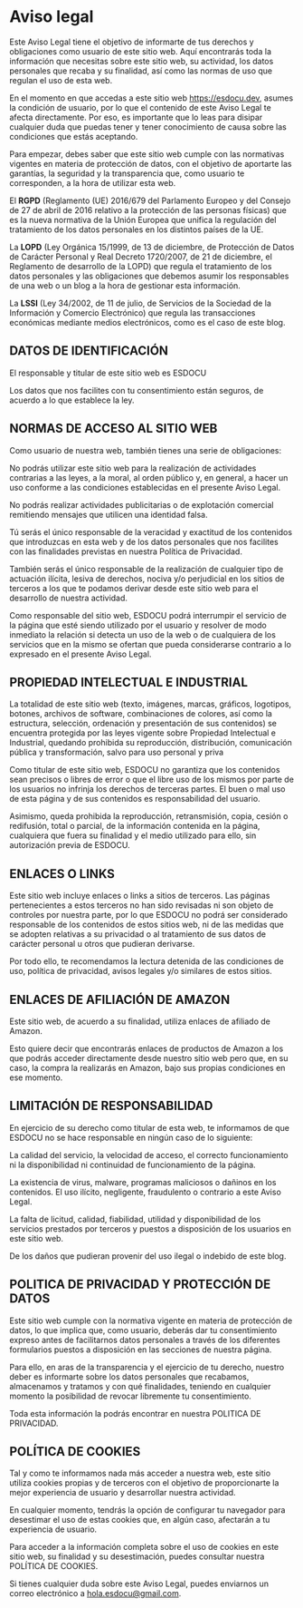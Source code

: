 # Aviso legal

Este Aviso Legal tiene el objetivo de informarte de tus derechos y obligaciones como
usuario de este sitio web. Aquí encontrarás toda la información que necesitas sobre este
sitio web, su actividad, los datos personales que recaba y su finalidad, así como las
normas de uso que regulan el uso de esta web.

En el momento en que accedas a este sitio web https://esdocu.dev, asumes la condición de
usuario, por lo que el contenido de este Aviso Legal te afecta directamente. Por eso, es
importante que lo leas para disipar cualquier duda que puedas tener y tener conocimiento
de causa sobre las condiciones que estás aceptando.

Para empezar, debes saber que este sitio web cumple con las normativas vigentes en
materia de protección de datos, con el objetivo de aportarte las garantías, la seguridad
y la transparencia que, como usuario te corresponden, a la hora de utilizar esta web.

El <strong>RGPD</strong> (Reglamento (UE) 2016/679 del Parlamento Europeo y del Consejo
de 27 de abril de 2016 relativo a la protección de las personas físicas) que es la nueva
normativa de la Unión Europea que unifica la regulación del tratamiento de los datos
personales en los distintos países de la UE.

La <strong>LOPD</strong> (Ley Orgánica 15/1999, de 13 de diciembre, de Protección de
Datos de Carácter Personal y Real Decreto 1720/2007, de 21 de diciembre, el Reglamento
de desarrollo de la LOPD) que regula el tratamiento de los datos personales y las
obligaciones que debemos asumir los responsables de una web o un blog a la hora de
gestionar esta información.

La <strong>LSSI</strong> (Ley 34/2002, de 11 de julio, de Servicios de la Sociedad de la
Información y Comercio Electrónico) que regula las transacciones económicas mediante
medios electrónicos, como es el caso de este blog.

## DATOS DE IDENTIFICACIÓN

El responsable y titular de este sitio web es ESDOCU

Los datos que nos facilites con tu consentimiento están seguros, de acuerdo a lo que
establece la ley.

## NORMAS DE ACCESO AL SITIO WEB

Como usuario de nuestra web, también tienes una serie de obligaciones:

No podrás utilizar este sitio web para la realización de actividades contrarias a las
leyes, a la moral, al orden público y, en general, a hacer un uso conforme a las
condiciones establecidas en el presente Aviso Legal.

No podrás realizar actividades publicitarias o de explotación comercial remitiendo
mensajes que utilicen una identidad falsa.

Tú serás el único responsable de la veracidad y exactitud de los contenidos que
introduzcas en esta web y de los datos personales que nos facilites con las finalidades
previstas en nuestra Política de Privacidad.

También serás el único responsable de la realización de cualquier tipo de actuación
ilícita, lesiva de derechos, nociva y/o perjudicial en los sitios de terceros a los que
te podamos derivar desde este sitio web para el desarrollo de nuestra actividad.

Como responsable del sitio web, ESDOCU podrá interrumpir el servicio de la página que
esté siendo utilizado por el usuario y resolver de modo inmediato la relación si detecta
un uso de la web o de cualquiera de los servicios que en la mismo se ofertan que pueda
considerarse contrario a lo expresado en el presente Aviso Legal.

## PROPIEDAD INTELECTUAL E INDUSTRIAL

La totalidad de este sitio web (texto, imágenes, marcas, gráficos, logotipos, botones,
archivos de software, combinaciones de colores, así como la estructura, selección,
ordenación y presentación de sus contenidos) se encuentra protegida por las leyes
vigente sobre Propiedad Intelectual e Industrial, quedando prohibida su reproducción,
distribución, comunicación pública y transformación, salvo para uso personal y priva

Como titular de este sitio web, ESDOCU no garantiza que los contenidos sean precisos o
libres de error o que el libre uso de los mismos por parte de los usuarios no infrinja
los derechos de terceras partes. El buen o mal uso de esta página y de sus contenidos es
responsabilidad del usuario.

Asimismo, queda prohibida la reproducción, retransmisión, copia, cesión o redifusión,
total o parcial, de la información contenida en la página, cualquiera que fuera su
finalidad y el medio utilizado para ello, sin autorización previa de ESDOCU.

## ENLACES O LINKS

Este sitio web incluye enlaces o links a sitios de terceros. Las páginas pertenecientes
a estos terceros no han sido revisadas ni son objeto de controles por nuestra parte, por
lo que ESDOCU no podrá ser considerado responsable de los contenidos de estos sitios
web, ni de las medidas que se adopten relativas a su privacidad o al tratamiento de sus
datos de carácter personal u otros que pudieran derivarse.

Por todo ello, te recomendamos la lectura detenida de las condiciones de uso, política
de privacidad, avisos legales y/o similares de estos sitios.

## ENLACES DE AFILIACIÓN DE AMAZON

Este sitio web, de acuerdo a su finalidad, utiliza enlaces de afiliado de Amazon.

Esto quiere decir que encontrarás enlaces de productos de Amazon a los que podrás
acceder directamente desde nuestro sitio web pero que, en su caso, la compra la
realizarás en Amazon, bajo sus propias condiciones en ese momento.

## LIMITACIÓN DE RESPONSABILIDAD

En ejercicio de su derecho como titular de esta web, te informamos de que ESDOCU no se
hace responsable en ningún caso de lo siguiente:

La calidad del servicio, la velocidad de acceso, el correcto funcionamiento ni la
disponibilidad ni continuidad de funcionamiento de la página.

La existencia de virus, malware, programas maliciosos o dañinos en los contenidos.
El uso ilícito, negligente, fraudulento o contrario a este Aviso Legal.

La falta de licitud, calidad, fiabilidad, utilidad y disponibilidad de los servicios
prestados por terceros y puestos a disposición de los usuarios en este sitio web.

De los daños que pudieran provenir del uso ilegal o indebido de este blog.


## POLITICA DE PRIVACIDAD Y PROTECCIÓN DE DATOS

Este sitio web cumple con la normativa vigente en materia de protección de datos, lo que
implica que, como usuario, deberás dar tu consentimiento expreso antes de facilitarnos
datos personales a través de los diferentes formularios puestos a disposición en las
secciones de nuestra página.

Para ello, en aras de la transparencia y el ejercicio de tu derecho, nuestro deber es
informarte sobre los datos personales que recabamos, almacenamos y tratamos y con qué
finalidades, teniendo en cualquier momento la posibilidad de revocar libremente tu
consentimiento.

Toda esta información la podrás encontrar en nuestra POLITICA DE PRIVACIDAD.

## POLÍTICA DE COOKIES

Tal y como te informamos nada más acceder a nuestra web, este sitio utiliza cookies
propias y de terceros con el objetivo de proporcionarte la mejor experiencia de usuario
y desarrollar nuestra actividad.

En cualquier momento, tendrás la opción de configurar tu navegador para desestimar el
uso de estas cookies que, en algún caso, afectarán a tu experiencia de usuario.

Para acceder a la información completa sobre el uso de cookies en este sitio web, su
finalidad y su desestimación, puedes consultar nuestra POLÍTICA DE COOKIES.

Si tienes cualquier duda sobre este Aviso Legal, puedes enviarnos un correo electrónico
a hola.esdocu@gmail.com.
